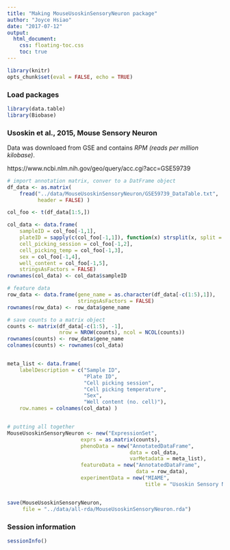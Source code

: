 ```yaml
---
title: "Making MouseUsoskinSensoryNeuron package"
author: "Joyce Hsiao"
date: "2017-07-12"
output:
  html_document:
    css: floating-toc.css
    toc: true
---
```



```r
library(knitr)
opts_chunk$set(eval = FALSE, echo = TRUE)
```


### Load packages

```r
library(data.table)
library(Biobase)
```


### Usoskin et al., 2015, Mouse Sensory Neuron

Data was downloaed from GSE and contains *RPM (reads per million kilobase)*. 

https://www.ncbi.nlm.nih.gov/geo/query/acc.cgi?acc=GSE59739


```r
# import annotation matrix, conver to a DatFrame object
df_data <- as.matrix(
    fread("../data/MouseUsoskinSensoryNeuron/GSE59739_DataTable.txt",
          header = FALSE) )

col_foo <- t(df_data[1:5,])

col_data <- data.frame(
    sampleID = col_foo[-1,1],
    plateID = sapply(c(col_foo[-1,1]), function(x) strsplit(x, split = "_")[[1]][1]),
    cell_picking_session = col_foo[-1,2],
    cell_picking_temp = col_foo[-1,3],
    sex = col_foo[-1,4],
    well_content = col_foo[-1,5],
    stringsAsFactors = FALSE)
rownames(col_data) <- col_data$sampleID

# feature data
row_data <- data.frame(gene_name = as.character(df_data[-c(1:5),1]),
                       stringsAsFactors = FALSE)
rownames(row_data) <- row_data$gene_name

# save counts to a matrix object
counts <- matrix(df_data[-c(1:5), -1], 
                 nrow = NROW(counts), ncol = NCOL(counts))
rownames(counts) <- row_data$gene_name
colnames(counts) <- rownames(col_data)


meta_list <- data.frame(
    labelDescription = c("Sample ID",
                         "Plate ID",
                         "Cell picking session",
                         "Cell picking temperature",
                         "Sex",
                         "Well content (no. cell)"),
    row.names = colnames(col_data) )


# putting all together
MouseUsoskinSensoryNeuron <- new("ExpressionSet",
                        exprs = as.matrix(counts),
                        phenoData = new("AnnotatedDataFrame",
                                        data = col_data,
                                        varMetadata = meta_list),
                        featureData = new("AnnotatedDataFrame",
                                          data = row_data),
                        experimentData = new("MIAME",
                                             title = "Usoskin Sensory Neuron"))


save(MouseUsoskinSensoryNeuron,
     file = "../data/all-rda/MouseUsoskinSensoryNeuron.rda")
```


### Session information

```r
sessionInfo()
```

